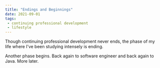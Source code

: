 ```yaml
---
title: "Endings and Beginnings"
date: 2021-09-01
tags:
 - continuing professional development
 - lifestyle
---
```


Though continuing professional development never ends, the phase of my life where I've been studying intensely is ending.

Another phase begins. Back again to software engineer and back again to Java. More later.